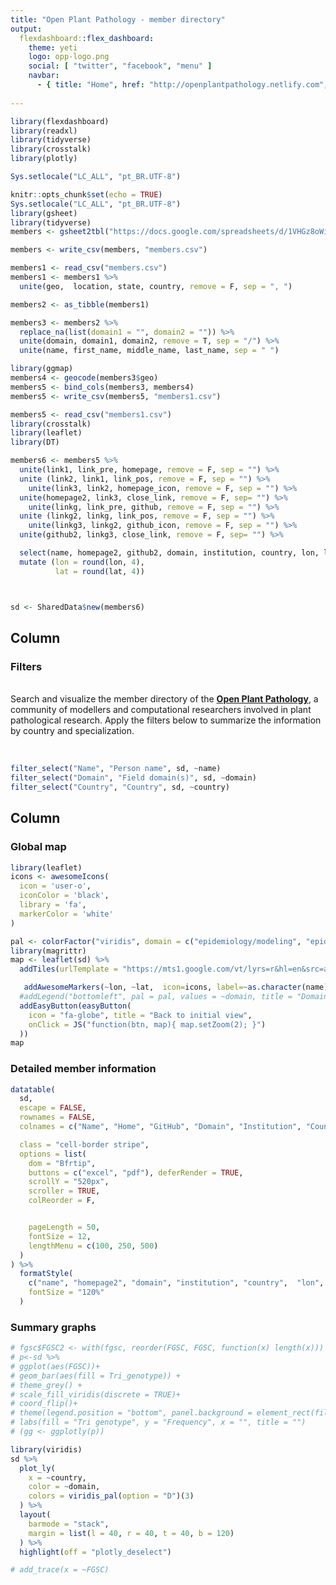```yaml
---
title: "Open Plant Pathology - member directory"
output: 
  flexdashboard::flex_dashboard:
    theme: yeti
    logo: opp-logo.png
    social: [ "twitter", "facebook", "menu" ]
    navbar:
      - { title: "Home", href: "http://openplantpathology.netlify.com", align: right }
    
---
```



<link rel="stylesheet" href="fontawesome.min.css">

```r
library(flexdashboard)
library(readxl)
library(tidyverse)
library(crosstalk)
library(plotly)
```


```r
Sys.setlocale("LC_ALL", "pt_BR.UTF-8")
```


```r
knitr::opts_chunk$set(echo = TRUE)
Sys.setlocale("LC_ALL", "pt_BR.UTF-8")
library(gsheet)
library(tidyverse)
members <- gsheet2tbl("https://docs.google.com/spreadsheets/d/1VHGz8oWia5qvleUozznCIgd9bD85XoXm1NWmE6t8nzo/edit?usp=sharing")

members <- write_csv(members, "members.csv")
```

```r
members1 <- read_csv("members.csv")
members1 <- members1 %>%
  unite(geo,  location, state, country, remove = F, sep = ", ")
```


```r
members2 <- as_tibble(members1)

members3 <- members2 %>%
  replace_na(list(domain1 = "", domain2 = "")) %>%
  unite(domain, domain1, domain2, remove = T, sep = "/") %>%
  unite(name, first_name, middle_name, last_name, sep = " ")
```

```r
library(ggmap)
members4 <- geocode(members3$geo)
members5 <- bind_cols(members3, members4)
members5 <- write_csv(members5, "members1.csv")
```


```r
members5 <- read_csv("members1.csv")
library(crosstalk)
library(leaflet)
library(DT)

members6 <- members5 %>% 
  unite(link1, link_pre, homepage, remove = F, sep = "") %>% 
  unite (link2, link1, link_pos, remove = F, sep = "") %>%
    unite(link3, link2, homepage_icon, remove = F, sep = "") %>%   
  unite(homepage2, link3, close_link, remove = F, sep= "") %>% 
    unite(linkg, link_pre, github, remove = F, sep = "") %>% 
  unite (linkg2, linkg, link_pos, remove = F, sep = "") %>%
    unite(linkg3, linkg2, github_icon, remove = F, sep = "") %>%   
  unite(github2, linkg3, close_link, remove = F, sep= "") %>% 

  select(name, homepage2, github2, domain, institution, country, lon, lat) %>% 
  mutate (lon = round(lon, 4),
          lat = round(lat, 4))



sd <- SharedData$new(members6)
```


Column {data-width=200px}
----------------------------------


### <i aria-hidden="true"></i> Filters

<br>
Search and visualize the member directory of the [**Open Plant Pathology**](./index.html), a community of modellers and computational researchers involved in plant pathological research. Apply the filters below to summarize the information by country and specialization.


<br>



```r

filter_select("Name", "Person name", sd, ~name)
filter_select("Domain", "Field domain(s)", sd, ~domain)
filter_select("Country", "Country", sd, ~country)
```






Column {.tabset}
----------------------------------


###  <i class="fa fa-map" aria-hidden="true"></i> Global map

```r
library(leaflet)
icons <- awesomeIcons(
  icon = 'user-o',
  iconColor = 'black',
  library = 'fa',
  markerColor = 'white'
)

pal <- colorFactor("viridis", domain = c("epidemiology/modeling", "epidemiology/population biology", "population biology/genomics"))
library(magrittr)
map <- leaflet(sd) %>%
  addTiles(urlTemplate = "https://mts1.google.com/vt/lyrs=r&hl=en&src=app&x={x}&y={y}&z={z}&s=G", attribution = "Google") %>%

   addAwesomeMarkers(~lon, ~lat,  icon=icons, label=~as.character(name)) %>%  
  #addLegend("bottomleft", pal = pal, values = ~domain, title = "Domain(s)", opacity = 1) %>%
  addEasyButton(easyButton(
    icon = "fa-globe", title = "Back to initial view",
    onClick = JS("function(btn, map){ map.setZoom(2); }")
  ))
map
```






### <i class="fa fa-table" aria-hidden="true"></i> Detailed member information

```r
datatable(
  sd,
  escape = FALSE,
  rownames = FALSE,
  colnames = c("Name", "Home", "GitHub", "Domain", "Institution", "Country",  "lon", "lat"),

  class = "cell-border stripe",
  options = list(
    dom = "Bfrtip",
    buttons = c("excel", "pdf"), deferRender = TRUE,
    scrollY = "520px",
    scroller = TRUE,
    colReorder = F,


    pageLength = 50,
    fontSize = 12,
    lengthMenu = c(100, 250, 500)
  )
) %>%
  formatStyle(
    c("name", "homepage2", "domain", "institution", "country",  "lon", "lat"),
    fontSize = "120%"
  )
```




### <i class="fa fa-bar-chart" aria-hidden="true"></i> Summary graphs


```r

# fgsc$FGSC2 <- with(fgsc, reorder(FGSC, FGSC, function(x) length(x)))
# p<-sd %>%
# ggplot(aes(FGSC))+
# geom_bar(aes(fill = Tri_genotype)) +
# theme_grey() +
# scale_fill_viridis(discrete = TRUE)+
# coord_flip()+
# theme(legend.position = "bottom", panel.background = element_rect(fill = "grey97"))+
# labs(fill = "Tri genotype", y = "Frequency", x = "", title = "")
# (gg <- ggplotly(p))

library(viridis)
sd %>%
  plot_ly(
    x = ~country,
    color = ~domain,
    colors = viridis_pal(option = "D")(3)
  ) %>%
  layout(
    barmode = "stack",
    margin = list(l = 40, r = 40, t = 40, b = 120)
  ) %>%
  highlight(off = "plotly_deselect")

# add_trace(x = ~FGSC)
```



